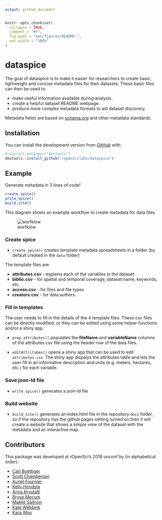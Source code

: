 ```yaml
---
output: github_document
---
```


<!-- README.md is generated from README.Rmd. Please edit that file -->

```r
knitr::opts_chunk$set(
  collapse = TRUE,
  comment = "#>",
  fig.path = "man/figures/README-",
  out.width = "100%"
)
```
# dataspice

The goal of dataspice is to make it easier for researchers to create basic, lightweight and concise metadata files for their datasets. These basic files can then be used to:

- make useful information available during analysis.
- create a helpful dataset README webpage.
- produce more complex metadata formats to aid dataset discovery.

Metadata fields are based on [schema.org](http://schema.org/Dataset) and other metadata standards. 

## Installation

You can install the development version from [GitHub](https://github.com/) with:

``` r
# install.packages("devtools")
devtools::install_github("ropenscilabs/dataspice")
```
## Example

Generate metadata in 3 lines of code! 

```r
create_spice()
write_spice() 
build_site()
```

This diagram shows an example workflow to create metadata for data files.  

![worfklow](man/figures/dataspice_workflow.png)

### Create spice

* `create_spice()` creates template metadata spreadsheets in a folder (by default created in the `data` folder)

The template files are:

* **attributes.csv** - explains each of the variables in the dataset
* **biblio.csv** - for spatial and temporal coverage, dataset name, keywords, etc.
* **access.csv** - for files and file types
* **creators.csv** - for data authors

### Fill in templates

The user needs to fill in the details of the 4 template files. These csv files can be directly modified, or they can be edited using some helper functions and/or a shiny app. 

* `prep_attributes()` populates the **fileName** and **variableName** columns of the attributes.csv file using the header row of the data files. 

* `editAttritubes()` opens a shiny app that can be used to edit `attributes.csv`. The shiny app dispalys the attributes table and lets the user fill in an informative description and units (e.g. meters, hectares, etc.) for each variable. 

### Save json-ld file

* `write_spice()` generates a json-ld file

### Build website

* `build_site()` generates an index.html file in the repository `docs` folder, so if the repository has the github pages setting turned on then it will create a website that shows a simple view of the dataset with the metadata and an interactive map. 

## Contributors

This package was developed at rOpenSci's 2018 unconf by (in alphabetical order):

* [Carl Boettiger](https://github.com/cboettig)
* [Scott Chamberlain](https://github.com/sckott)
* [Auriel Fournier](https://github.com/aurielfournier)
* [Kelly Hondula](https://github.com/khondula)
* [Anna Krystalli](https://github.com/annakrystalli)
* [Bryce Mecum](https://github.com/amoeba)
* [Maëlle Salmon](https://github.com/maelle)
* [Kate Webbink](https://github.com/magpiedin)
* [Kara Woo](https://github.com/karawoo)

